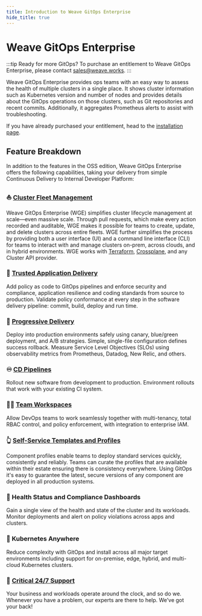 ```yaml
---
title: Introduction to Weave GitOps Enterprise
hide_title: true
---
```


# Weave GitOps Enterprise <TierLabel tiers="Enterprise" />

:::tip Ready for more GitOps?
To purchase an entitlement to Weave GitOps Enterprise, please contact [sales@weave.works](mailto:sales@weave.works).
:::

Weave GitOps Enterprise provides ops teams with an easy way to assess the
health of multiple clusters in a single place. It shows cluster information such as
Kubernetes version and number of nodes and provides details about the GitOps operations
on those clusters, such as Git repositories and recent commits. Additionally, it
aggregates Prometheus alerts to assist with troubleshooting.

If you have already purchased your entitlement, head to the [installation page](./install-enterprise.mdx).

## Feature Breakdown

In addition to the features in the OSS edition, Weave GitOps Enterprise
offers the following capabilities, taking your delivery from simple Continuous Delivery to Internal Developer Platform:

### :boat: [Cluster Fleet Management](../../cluster-management/intro.mdx)
Weave GitOps Enterprise (WGE) simplifies cluster lifecycle management at scale—even massive scale. Through pull requests, which make every action recorded and auditable, WGE makes it possible for teams to create, update, and delete clusters across entire fleets. WGE further simplifies the process by providing both a user interface (UI) and a command line interface (CLI) for teams to interact with and manage clusters on-prem, across clouds, and in hybrid environments. WGE works with [Terraform](https://www.weave.works/blog/extending-gitops-beyond-kubernetes-with-terraform), [Crossplane](https://www.weave.works/blog/gitops-goes-beyond-kubernetes-with-weave-gitops-upbound-s-universal-crossplane), and any Cluster API provider.

### :closed_lock_with_key: [Trusted Application Delivery](../../policy/intro.mdx)
Add policy as code to GitOps pipelines and enforce security and compliance,
application resilience and coding standards from source to production.
Validate policy conformance at every step in the software delivery pipeline:
commit, build, deploy and run time.

### :truck: [Progressive Delivery](../../guides/delivery.mdx)
Deploy into production environments safely using canary, blue/green deployment, and A/B
strategies. Simple, single-file configuration defines success rollback. Measure Service Level Objectives (SLOs)
using observability metrics from Prometheus, Datadog, New Relic, and others.

### :infinity: [CD Pipelines](../../pipelines/intro.mdx)
Rollout new software from development to production.
Environment rollouts that work with your existing CI system.

### :factory_worker: [Team Workspaces](../../workspaces/intro.mdx)
Allow DevOps teams to work seamlessly together with multi-tenancy,
total RBAC control, and policy enforcement, with integration to enterprise IAM.

### :point_up_2: [Self-Service Templates and Profiles](../../gitops-templates/intro.mdx)
Component profiles enable teams to deploy standard services quickly,
consistently and reliably. Teams can curate the profiles that are available
within their estate ensuring there is consistency everywhere. Using GitOps
it's easy to guarantee the latest, secure versions of any component are
deployed in all production systems.

### :sparkling_heart: Health Status and Compliance Dashboards
Gain a single view of the health and state of the cluster and its workloads.
Monitor deployments and alert on policy violations across apps and clusters.

### :compass: Kubernetes Anywhere
Reduce complexity with GitOps and install across all major target environments
including support for on-premise, edge, hybrid, and multi-cloud Kubernetes clusters.

### :bell: [Critical 24/7 Support](/help-and-support/)
Your business and workloads operate around the clock, and so do we.
Whenever you have a problem, our experts are there to help. We’ve got your back!
